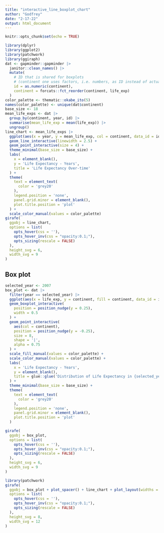 ```yaml
---
title: "interactive_line_boxplot_chart"
author: "Godfrey"
date: "2-17-22"
output: html_document
---
```


```r
knitr::opts_chunk$set(echo = TRUE)
```


```r
library(dplyr)
library(ggplot2)
library(patchwork)
library(ggiraph)
dat <- gapminder::gapminder |> 
  janitor::clean_names() |> 
  mutate(
    # ID that is shared for boxplots 
    # (continent one uses factors, i.e. numbers, as ID instead of actual continent names)
    id = as.numeric(continent),
    continent = forcats::fct_reorder(continent, life_exp)
  )
color_palette <- thematic::okabe_ito(5)
names(color_palette) <- unique(dat$continent)
base_size <- 18
mean_life_exps <- dat |> 
  group_by(continent, year, id) |> 
  summarise(mean_life_exp = mean(life_exp)) |> 
  ungroup()
line_chart <- mean_life_exps |> 
  ggplot(aes(x = year, y = mean_life_exp, col = continent, data_id = id)) +
  geom_line_interactive(linewidth = 2.5) +
  geom_point_interactive(size = 4) +
  theme_minimal(base_size = base_size) +
  labs(
    x = element_blank(),
    y = 'Life Expectancy - Years',
    title = 'Life Expectancy Over-time'
  ) +
  theme(
    text = element_text(
      color = 'grey20'
    ),
    legend.position = 'none',
    panel.grid.minor = element_blank(),
    plot.title.position = 'plot'
  ) +
  scale_color_manual(values = color_palette)
girafe(
  ggobj = line_chart,
  options = list(
    opts_hover(css = ''),
    opts_hover_inv(css = "opacity:0.1;"),
    opts_sizing(rescale = FALSE)
  ),
  height_svg = 6,
  width_svg = 9
)
```


## Box plot

```r
selected_year <- 2007
box_plot <- dat |> 
  filter(year == selected_year) |> 
  ggplot(aes(x = life_exp, y = continent, fill = continent, data_id = id)) +
  geom_boxplot_interactive(
    position = position_nudge(y = 0.25), 
    width = 0.5
  ) +
  geom_point_interactive(
    aes(col = continent),
    position = position_nudge(y = -0.25),
    size = 8,
    shape = '|',
    alpha = 0.75
  ) +
  scale_fill_manual(values = color_palette) +
  scale_color_manual(values = color_palette) +
  labs(
    x = 'Life Expectancy - Years',
    y = element_blank(),
    title = glue::glue('Distribution of Life Expectancy in {selected_year}')
  ) +
  theme_minimal(base_size = base_size) +
  theme(
    text = element_text(
      color = 'grey20'
    ),
    legend.position = 'none',
    panel.grid.minor = element_blank(),
    plot.title.position = 'plot'
  ) 
```


```r
girafe(
  ggobj = box_plot,
  options = list(
    opts_hover(css = ''),
    opts_hover_inv(css = "opacity:0.1;"),
    opts_sizing(rescale = FALSE)
  ),
  height_svg = 6,
  width_svg = 9
)
```



```r
library(patchwork)
girafe(
  ggobj = box_plot + plot_spacer() + line_chart + plot_layout(widths = c(0.45, 0.1, 0.45)),
  options = list(
    opts_hover(css = ''),
    opts_hover_inv(css = "opacity:0.1;"),
    opts_sizing(rescale = FALSE)
  ),
  height_svg = 8,
  width_svg = 12
)
```
